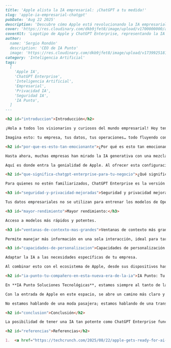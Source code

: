 ```md
---
title: 'Apple alista la IA empresarial: ¡ChatGPT a tu medida!'
slug: 'apple-ia-empresarial-chatgpt'
pubDate: 'Aug 22 2025'
description: 'Descubre cómo Apple está revolucionando la IA empresarial al integrar ChatGPT Enterprise, ofreciendo seguridad, privacidad y rendimiento avanzado para transformar tus operaciones con la confianza que esperas de Apple.'
cover: 'https://res.cloudinary.com/dkb9jfet8/image/upload/v1700000000/apple-chatgpt-enterprise_example.png'
coverAlt: 'Logotipo de Apple y ChatGPT Enterprise, representando la IA empresarial'
author:
  name: 'Sergio Rondón'
  description: 'CEO de IA Punto'
  image: 'https://res.cloudinary.com/dkb9jfet8/image/upload/v1739925181/sergio_gdcaeh.png'
category: 'Inteligencia Artificial'
tags:
  [
    'Apple IA',
    'ChatGPT Enterprise',
    'Inteligencia Artificial',
    'Empresarial',
    'Privacidad IA',
    'Seguridad IA',
    'IA Punto',
  ]
---

<h2 id="introduccion">Introducción</h2>

¡Hola a todos los visionarios y curiosos del mundo empresarial! Hoy tenemos una noticia que nos pone los pelos de punta (¡de la emoción, claro!) y que, sin duda, marcará un antes y un después en cómo las empresas interactúan con la inteligencia artificial. Prepárense porque Apple, sí, esa empresa que tanto conocemos por sus dispositivos elegantes y su ecosistema intuitivo, se está preparando para irrumpir con fuerza en el sector de la IA empresarial. Y lo hace de la mano de un viejo conocido: ChatGPT.

Imagina esto: tu empresa, tus datos, tus operaciones… todo fluyendo con la inteligencia y la eficiencia que solo la IA puede ofrecer, pero con la seguridad y la integración que esperas de Apple. Pues bien, este sueño está a punto de hacerse realidad. Este otoño, Apple permitirá a las empresas configurar el acceso a ChatGPT Enterprise. ¿Qué significa esto? En pocas palabras, que una de las plataformas de IA más potentes del mundo estará disponible para las empresas, pero con un envoltorio de privacidad y control que solo Apple podría ofrecer.

<h2 id="por-que-es-esto-tan-emocionante">¿Por qué es esto tan emocionante?</h2>

Hasta ahora, muchas empresas han mirado la IA generativa con una mezcla de fascinación y cautela. La fascinación viene de su increíble capacidad para transformar tareas, desde la redacción de correos electrónicos hasta la generación de ideas complejas o la automatización de procesos. La cautela, por otro lado, proviene de preocupaciones legítimas sobre la seguridad de los datos, la privacidad y la integración en sistemas existentes. Nadie quiere que su información sensible termine en manos equivocadas o que la implementación de una nueva tecnología se convierta en un dolor de cabeza.

Aquí es donde entra la genialidad de Apple. Al ofrecer esta configuración de ChatGPT Enterprise, Apple no solo está abriendo la puerta a una herramienta de IA avanzada, sino que lo está haciendo de una manera que aborda directamente estas preocupaciones. Piensa en la reputación de Apple en cuanto a privacidad y seguridad. Es una parte fundamental de su ADN. Al integrar ChatGPT Enterprise bajo su paraguas, están proporcionando a las empresas una capa adicional de confianza. Esto significa que podrás aprovechar el poder de la IA con la tranquilidad de saber que tus datos están protegidos y que la infraestructura es robusta y fiable.

<h2 id="que-significa-chatgpt-enterprise-para-tu-negocio">¿Qué significa ChatGPT Enterprise para tu negocio?</h2>

Para quienes no estén familiarizados, ChatGPT Enterprise es la versión más potente y segura del famoso chatbot de OpenAI, diseñada específicamente para las necesidades de las grandes organizaciones. Ofrece características premium como:

<h3 id="seguridad-y-privacidad-mejoradas">Seguridad y privacidad mejoradas:</h3>

Tus datos empresariales no se utilizan para entrenar los modelos de OpenAI, asegurando la confidencialidad.

<h3 id="mayor-rendimiento">Mayor rendimiento:</h3>

Acceso a modelos más rápidos y potentes.

<h3 id="ventanas-de-contexto-mas-grandes">Ventanas de contexto más grandes:</h3>

Permite manejar más información en una sola interacción, ideal para tareas complejas o análisis de documentos extensos.

<h3 id="capacidades-de-personalizacion">Capacidades de personalización:</h3>

Adaptar la IA a las necesidades específicas de tu empresa.

Al combinar esto con el ecosistema de Apple, desde sus dispositivos hasta sus plataformas de gestión, las posibilidades se multiplican. Imagina a tus equipos de ventas utilizando la IA para generar propuestas personalizadas en cuestión de minutos, a tus equipos de soporte al cliente ofreciendo respuestas instantáneas y precisas, o a tus desarrolladores acelerando la creación de código con la ayuda de un asistente inteligente.

<h2 id="ia-punto-tu-compañero-en-esta-nueva-era-de-la-ia">IA Punto: Tu compañero en esta nueva era de la IA</h2>

En **IA Punto Soluciones Tecnológicas**, estamos siempre al tanto de las últimas innovaciones que pueden transformar tu negocio. Esta noticia de Apple y ChatGPT Enterprise es, sin duda, un hito. Sabemos que la idea de implementar IA puede sonar compleja, pero estamos aquí para simplificarla.

Con la entrada de Apple en este espacio, se abre un camino más claro y seguro para que las empresas de todos los tamaños adopten la inteligencia artificial. En IA Punto, estamos listos para ayudarte a explorar cómo estas nuevas configuraciones y el poder de la IA pueden integrarse estratégicamente en tus operaciones diarias. Podemos asesorarte en la selección de las herramientas adecuadas, en la implementación de soluciones personalizadas y en la capacitación de tus equipos para que saquen el máximo provecho de estas tecnologías.

No estamos hablando de una moda pasajera; estamos hablando de una transformación fundamental en la forma en que trabajamos y competimos. Las empresas que abracen la IA de manera inteligente y segura serán las líderes del mañana. Y con Apple facilitando el camino y nosotros, IA Punto, como tu aliado tecnológico, el futuro de tu empresa en la era de la IA luce más brillante que nunca.

<h2 id="conclusion">Conclusión</h2>

La posibilidad de tener una IA tan potente como ChatGPT Enterprise funcionando dentro del marco seguro y confiable de Apple es una oportunidad que ninguna empresa debería ignorar. Es hora de pensar en grande, de imaginar nuevas formas de innovar y de prepararse para una eficiencia y productividad sin precedentes. ¡El futuro de la IA empresarial está aquí, y es más accesible y seguro de lo que piensas!

<h2 id="referencias">Referencias</h2>

1.  <a href="https://techcrunch.com/2025/08/22/apple-gets-ready-for-ai-in-the-enterprise-with-new-chatgpt-configuration-options/" target="_blank" rel="noopener noreferrer">TechCrunch: Apple gets ready for AI in the enterprise with new ChatGPT configuration options (22 de agosto de 2025)</a>
```